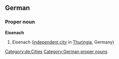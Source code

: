 ==German==
{{wikipedia}}
{{wikipedia|lang=de}}
===Proper noun===
'''Eisenach'''
# Eisenach ([[independent city]] in [[Thuringia]], Germany)
[[Category:de:Cities]]
[[Category:German proper nouns]]